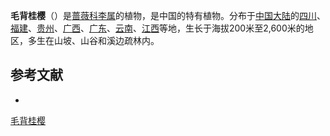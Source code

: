{{Speciesbox
| genus = Prunus
| species = hypotricha
| authority = Rehder
}}

'''毛背桂樱'''（{{lang-xm|Prunus hypotricha}}）是[[蔷薇科|蔷薇科]][[李属|李属]]的植物，是中国的特有植物。分布于[[中国大陆|中国大陆]]的[[四川|四川]]、[[福建|福建]]、[[贵州|贵州]]、[[广西|广西]]、[[广东|广东]]、[[云南|云南]]、[[江西|江西]]等地，生长于海拔200米至2,600米的地区，多生在山坡、山谷和溪边疏林内。

== 参考文献 ==
<div class="references-small">
* {{cite web| url =http://www.bioinfo.cn/db05/KmzwSpecies.php?action=view&id=19077| title =毛背桂樱| work =《中国高等植物数据库全库》| publisher =中国科学院微生物研究所| author =昆明植物研究所| accessdate =2009-02-25| archive-date =2018-06-28| archive-url =https://web.archive.org/web/20180628204035/http://www.bioinfo.cn/db05/KmzwSpecies.php?action=view| dead-url =yes}}
</div>
{{Taxonbar|from=Q17234817}}

[[Category:桂樱属|毛背桂樱]]


{{植物小作品}}